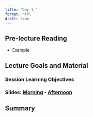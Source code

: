 ```yaml
---
title: "Day 1 "
format: html
draft: true
---
```


## Pre-lecture Reading

- Example

## Lecture Goals and Material

::: callout-note
### Session Learning Objectives
:::

### Slides: [Morning](){target="_blank"} - [Afternoon](){target="_blank"}

## Summary 
